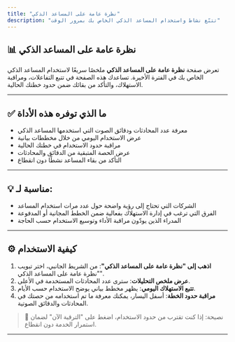 ```yaml
---
title: "نظرة عامة على المساعد الذكي"
description: "تتبّع نشاط واستخدام المساعد الذكي الخاص بك بمرور الوقت"
---
```


## 📊 نظرة عامة على المساعد الذكي

تعرض صفحة **نظرة عامة على المساعد الذكي** ملخصًا سريعًا لاستخدام المساعد الذكي الخاص بك في الفترة الأخيرة. تساعدك هذه الصفحة في تتبع التفاعلات، ومراقبة الاستهلاك، والتأكد من بقائك ضمن حدود خطتك الحالية.

---

## ✅ ما الذي توفره هذه الأداة

* معرفة عدد المحادثات ودقائق الصوت التي استخدمها المساعد الذكي
* عرض الاستخدام اليومي من خلال مخططات بيانية
* مراقبة حدود الاستخدام في خطتك الحالية
* عرض الحصة المتبقية من الدقائق والمحادثات
* التأكد من بقاء المساعد نشطًا دون انقطاع

---

## 💡 مناسبة لـ:

* الشركات التي تحتاج إلى رؤية واضحة حول عدد مرات استخدام المساعد
* الفرق التي ترغب في إدارة الاستهلاك بفعالية ضمن الخطط المجانية أو المدفوعة
* المدراء الذين يودّون مراقبة الأداء وتوسيع الاستخدام حسب الحاجة

---

## ⚙️ كيفية الاستخدام

1. **اذهب إلى "نظرة عامة على المساعد الذكي"**: من الشريط الجانبي، اختر تبويب "نظرة عامة على المساعد الذكي".
2. **عرض ملخص التحليلات**: سترى عدد المحادثات المستخدمة في الأعلى.
3. **تتبع الاستهلاك اليومي**: يظهر مخطط بياني يوضح الاستخدام حسب الأيام.
4. **مراقبة حدود الخطة**: أسفل اليسار، يمكنك معرفة ما تم استخدامه من حصتك في المحادثات والدقائق الصوتية.

> 🧠 نصيحة: إذا كنت تقترب من حدود الاستخدام، اضغط على "الترقية الآن" لضمان استمرار الخدمة دون انقطاع.

---
